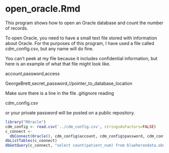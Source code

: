 open_oracle.Rmd
===========================

This program shows how to open an Oracle database and count the number of records.

To open Oracle, you need to have a small text file stored with information about Oracle. For the purposes of this program, I have used a file called cdm_config.csv, but any name will do fine.

You can't peek at my file because it includes confidential information, but here is an example of what that file might look like.

account,password,access

GeorgeBrett,secret_password,//pointer_to_database_location

Make sure there is a line in the file .gitignore reading

cdm_config.csv

or your private password will be posted on a public repository.

```r
library("ROracle")
cdm_config <- read.csv('../cdm_config.csv', stringsAsFactors=FALSE)
c_connect <-
  dbConnect(Oracle(), cdm_config$account, cdm_config$password, cdm_config$access)
dbListTables(c_connect)
dbGetQuery(c_connect, "select count(patient_num) from blueherondata.observation_fact")
```
